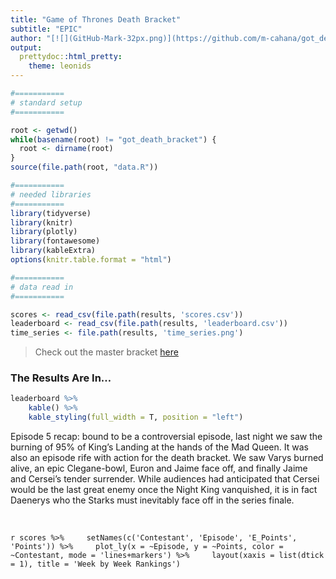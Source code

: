 ```yaml
---
title: "Game of Thrones Death Bracket"
subtitle: "EPIC"
author: "[![](GitHub-Mark-32px.png)](https://github.com/m-cahana/got_death_bracket)"
output:
  prettydoc::html_pretty:
    theme: leonids
---
```


```r

#===========
# standard setup
#===========

root <- getwd()
while(basename(root) != "got_death_bracket") {
  root <- dirname(root)
}
source(file.path(root, "data.R"))

#===========
# needed libraries
#===========
library(tidyverse)
library(knitr)
library(plotly)
library(fontawesome)
library(kableExtra)
options(knitr.table.format = "html")

#===========
# data read in
#===========

scores <- read_csv(file.path(results, 'scores.csv'))
leaderboard <- read_csv(file.path(results, 'leaderboard.csv'))
time_series <- file.path(results, 'time_series.png')


```

> Check out the master bracket [here](https://www.dropbox.com/s/n2b86l5clfhu8o0/master.xlsx?dl=0)

### The Results Are In...

```r
leaderboard %>%
	kable() %>%
	kable_styling(full_width = T, position = "left")
```

Episode 5 recap: bound to be a controversial episode, last night we saw the burning of 95% of King's Landing at the hands of the Mad Queen. It was also an episode rife with action for the death bracket. We saw Varys burned alive, an epic Clegane-bowl, Euron and Jaime face off, and finally Jaime and Cersei's tender surrender. While audiences had anticipated that Cersei would be the last great enemy once the Night King vanquished, it is in fact Daenerys who the Starks must inevitably face off in the series finale.

&nbsp;
&nbsp;

`r scores %>%
	setNames(c('Contestant', 'Episode', 'E_Points', 'Points')) %>%
	plot_ly(x = ~Episode, y = ~Points, color = ~Contestant, mode = 'lines+markers') %>%
	layout(xaxis = list(dtick = 1), title = 'Week by Week Rankings')
`
